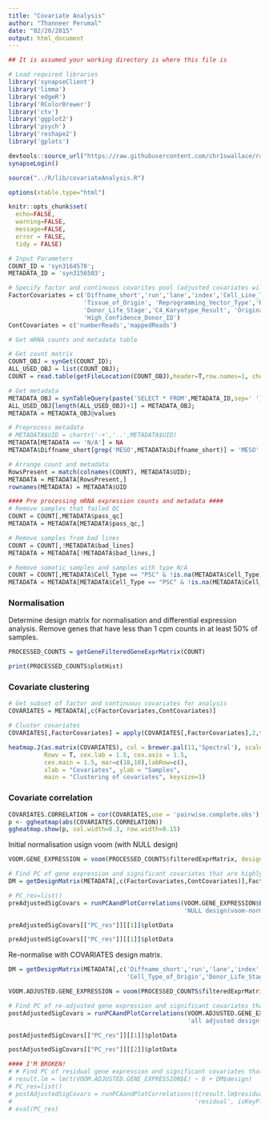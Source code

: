 ```yaml
---
title: "Covariate Analysis"
author: "Thanneer Perumal"
date: "02/20/2015"
output: html_document
---
```


```r
## It is assumed your working directory is where this file is

# Load required libraries
library('synapseClient')
library('limma')
library('edgeR')
library('RColorBrewer')
library('ctv')
library('ggplot2')
library('psych')
library('reshape2')
library('gplots')

devtools::source_url("https://raw.githubusercontent.com/chr1swallace/random-functions/master/R/ggplot-heatmap.R")
synapseLogin()

source("../R/lib/covariateAnalysis.R")

options(xtable.type="html")

knitr::opts_chunk$set(
  echo=FALSE,
  warning=FALSE,
  message=FALSE,
  error = FALSE,
  tidy = FALSE)
```

```r
# Input Parameters
COUNT_ID = 'syn3164570';
METADATA_ID = 'syn3156503';

# Specify factor and continuous covarites pool (adjusted covariates will only be the subset of these covariates)
FactorCovariates = c('Diffname_short','run','lane','index','Cell_Line_Type','Cell_Type_of_Origin',
                     'Tissue_of_Origin', 'Reprogramming_Vector_Type','Reprogramming_Gene_Combination',
                     'Donor_Life_Stage','C4_Karyotype_Result', 'Originating_Lab','Gender',
                     'High_Confidence_Donor_ID')
ContCovariates = c('numberReads','mappedReads')
```

```r
# Get mRNA counts and metadata table

# Get count matrix
COUNT_OBJ = synGet(COUNT_ID);
ALL_USED_OBJ = list(COUNT_OBJ);
COUNT = read.table(getFileLocation(COUNT_OBJ),header=T,row.names=1, check.names=FALSE)

# Get metadata
METADATA_OBJ = synTableQuery(paste('SELECT * FROM',METADATA_ID,sep=' '))
ALL_USED_OBJ[length(ALL_USED_OBJ)+1] = METADATA_OBJ;
METADATA = METADATA_OBJ@values

# Preprocess metadata
# METADATA$UID = chartr('-+','..',METADATA$UID)
METADATA[METADATA == 'N/A'] = NA
METADATA$Diffname_short[grep('MESO',METADATA$Diffname_short)] = 'MESO'

# Arrange count and metadata
RowsPresent = match(colnames(COUNT), METADATA$UID);
METADATA = METADATA[RowsPresent,]
rownames(METADATA) = METADATA$UID

#### Pre processing mRNA expression counts and metadata ####
# Remove samples that failed QC
COUNT = COUNT[,METADATA$pass_qc]
METADATA = METADATA[METADATA$pass_qc,]

# Remove samples from bad lines
COUNT = COUNT[,!METADATA$bad_lines]
METADATA = METADATA[!METADATA$bad_lines,]

# Remove somatic samples and samples with type N/A
COUNT = COUNT[,METADATA$Cell_Type == "PSC" & !is.na(METADATA$Cell_Type)]
METADATA = METADATA[METADATA$Cell_Type == "PSC" & !is.na(METADATA$Cell_Type),]

```

### Normalisation

Determine design matrix for normalisation and differential expression analysis. Remove genes that have less than 1 cpm counts in at least 50% of samples.

```r
PROCESSED_COUNTS = getGeneFilteredGeneExprMatrix(COUNT)
```

```r
print(PROCESSED_COUNTS$plotHist)
```

### Covariate clustering

```r

# Get subset of factor and continuous covariates for analysis
COVARIATES = METADATA[,c(FactorCovariates,ContCovariates)]

# Cluster covariates
COVARIATES[,FactorCovariates] = apply(COVARIATES[,FactorCovariates],2,function(cols){cols=as.numeric(unclass(factor(cols)))})

heatmap.2(as.matrix(COVARIATES), col = brewer.pal(11,'Spectral'), scale='column',
          Rowv = T, cex.lab = 1.5, cex.axis = 1.5, 
          cex.main = 1.5, mar=c(18,10),labRow=c(),
          xlab = "Covariates", ylab = "Samples", 
          main = "Clustering of covariates", keysize=1)

```

### Covariate correlation

```r
COVARIATES.CORRELATION = cor(COVARIATES,use = 'pairwise.complete.obs')
p <- ggheatmap(abs(COVARIATES.CORRELATION))
ggheatmap.show(p, col.width=0.3, row.width=0.15)
```

Initial normalisation usign voom (with NULL design)

```r
VOOM.GENE_EXPRESSION = voom(PROCESSED_COUNTS$filteredExprMatrix, design=NULL, plot=T)

# Find PC of gene expression and significant covariates that are highly correlated with PCs
DM = getDesignMatrix(METADATA[,c(FactorCovariates,ContCovariates)],FactorCovariates)
```

```r
# PC_res=list()
preAdjustedSigCovars = runPCAandPlotCorrelations(VOOM.GENE_EXPRESSION$E, DM$design,
                                                 'NULL design(voom-normalized)', isKeyPlot=TRUE)
```

```r
preAdjustedSigCovars[["PC_res"]][[1]]$plotData
```

```r
preAdjustedSigCovars[["PC_res"]][[1]]$plotData
```

Re-normalise with COVARIATES design matrix.

```r
DM = getDesignMatrix(METADATA[,c('Diffname_short','run','lane','index','Cell_Line_Type',
                                 'Cell_Type_of_Origin','Donor_Life_Stage')], FactorCovariates)

VOOM.ADJUSTED.GENE_EXPRESSION = voom(PROCESSED_COUNTS$filteredExprMatrix, design=DM$design, plot=T)

# Find PC of re-adjusted gene expression and significant covariates that are highly correlated with PCs
postAdjustedSigCovars = runPCAandPlotCorrelations(VOOM.ADJUSTED.GENE_EXPRESSION$E, DM$design,
                                                  'all adjusted design(voom-normalized)',isKeyPlot=TRUE)
```

```r
postAdjustedSigCovars[["PC_res"]][[1]]$plotData
```

```r
postAdjustedSigCovars[["PC_res"]][[2]]$plotData
```

```r
#### I'M BROKEN!
# # Find PC of residual gene expression and significant covariates that are highly correlated with PCs
# result.lm = lm(t(VOOM.ADJUSTED.GENE_EXPRESSION$E) ~ 0 + DM$design)
# PC_res=list()
# postAdjustedSigCovars = runPCAandPlotCorrelations(t(result.lm$residuals), DM$design, 
#                                                   'residual', isKeyPlot=TRUE)
# eval(PC_res)
```

